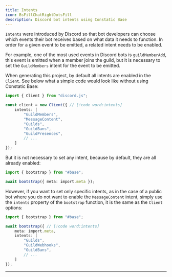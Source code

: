```yaml
---
title: Intents
icon: BsFillChatRightDotsFill
description: Discord bot intents using Constatic Base
---
```


`Intents` were introduced by Discord so that bot developers can choose which events their bot receives based on what data it needs to function. In order for a given event to be emitted, a related intent needs to be enabled.

For example, one of the most used events in Discord bots is `guildMemberAdd`, this event is emitted when a member joins the guild, but it is necessary to set the `GuildMembers` intent for the event to be emitted.

When generating this project, by default all intents are enabled in the `Client`. See below what a simple code would look like without using Constatic Base:

```ts title="src/index.ts"
import { Client } from "discord.js";

const client = new Client({ // [!code word:intents]
    intents: [
        "GuildMembers",
        "MessageContent",
        "Guilds",
        "GuildBans",
        "GuildPresences",
        // ...
    ]
});
```

But it is not necessary to set any intent, because by default, they are all already enabled:

```ts title="src/index.ts"
import { bootstrap } from "#base";

await bootstrap({ meta: import.meta });
```

However, if you want to set only specific intents, as in the case of a public bot where you do not want to enable the `MessageContent` intent, simply use the `intents` property of the `bootstrap` function, it is the same as the `Client` options:

```ts title="src/index.ts"
import { bootstrap } from "#base";

await bootstrap({ // [!code word:intents]
    meta: import.meta,
    intents: [
        "Guilds",
        "GuildWebhooks",
        "GuildBans",
        // ...
    ]    
});
```

---
